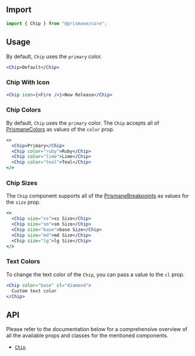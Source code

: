 ## Import

```js
import { Chip } from "@prismane/core";
```

## Usage

By default, `Chip` uses the `primary` color.

```jsx
<Chip>Default</Chip>
```

### Chip With Icon

```jsx
<Chip icon={<Fire />}>New Release</Chip>
```

### Chip Colors

By default, `Chip` uses the `primary` color. The `Chip` accepts all of [PrismaneColors](/docs/getting-started/globals#prismanecolors-type) as values of the `color` prop.

```jsx
<>
  <Chip>Primary</Chip>
  <Chip color="ruby">Ruby</Chip>
  <Chip color="lime">Lime</Chip>
  <Chip color="teal">Teal</Chip>
</>
```

### Chip Sizes

The `Chip` component supports all of the [PrismaneBreakpoints](/docs/getting-started/globals#prismanebreakpoints-type) as values for the `size` prop.

```jsx
<>
  <Chip size="xs">xs Size</Chip>
  <Chip size="sm">sm Size</Chip>
  <Chip size="base">base Size</Chip>
  <Chip size="md">md Size</Chip>
  <Chip size="lg">lg Size</Chip>
</>
```

### Text Colors

To change the text color of the `Chip`, you can pass a value to the `cl` prop.

```jsx
<Chip color="base" cl="diamond">
  Custom text color
</Chip>
```

## API

Please refer to the documentation below for a comprehensive overview of all the available props and classes for the mentioned components.

- [`Chip`](/docs/components-api/chip-api)
